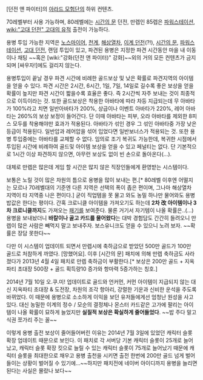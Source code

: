 [던전 앤 파이터]의 [[아라드 모험단]]의 하위 컨텐츠.

70레벨부터 사용 가능하며, 80레벨에는 [[시간의 문]] 던전, 만렙인 85렙은 [[파워스테이션]], [[wiki:"고대 던전" 고대의 유적]] 출전이 가능하다.

용병 투입 가능한 지역은 [[노스마이어]], [[천계]], [[해상열차]], [[이계 던전]](?!), [[시간의 문]], [[파워스테이션]], [[고대 던전]], 랜덤 투입이 있고, 파견된 용병은 지정한 파견 시간동안 마을 내 이동이나 채팅 ~~혹은 [wiki:"강화(던전 앤 파이터)" 강화]~~외의 거의 모든 컨텐츠가 금지되며 [싸우자!]에도 걸리지 않는다.

용병투입이 끝날 경우 파견 시간에 비례한 골드보상 및 낮은 확률로 파견지역의 아이템을 얻을 수 있다. 파견 시간은 2시간, 6시간, 1일, 7일, 14일로 길수록 좋은 보상을 얻을 확률이 높지만 파견 시간이 짧을수록 효율은 좋다. 즉 2시간씩 자주 보내는 것이 최종적으로 이득이라는 것. 또한 골드보상은 착용한 아바타에 따라 차등 지급되는데 무 아바타가 100%라고 치면 일반아바타가 200%, 상급이나 이벤트 아바타가 220%, 레어 아바타는 260%의 보상 보정이 들어간다. 단 이때 아바타는 피부, 오라 아바타를 제외한 8피스 모두를 착용해야만 효과가 적용된다. 아바타가 섞인 경우 그 섞인 아바타중 가장 낮은 등급이 적용된다. 일반압과 레어압을 섞어 입었다면 일반보너스가 적용되는 것. 또한 용병 투입중에는 아바타를 교체할 수 없다. 임의로 조기 복귀도 가능한데, 복귀한 시점에서 투입된 시간에 비례하여 골드및 아이템 보상을 얻을 수 있고 페널티는 없다. 단 기본적으로 1시간 이상 파견하지 않으면, 아무런 보상도 없이 빈 손으로 돌아온다(…).

대체로 만렙은 많은데 게임 할 시간은 많지 않은 직장인들에게 환영받는 시스템이다.

보통은 노릴 것이 많은 차원의 틈으로 용병을 많이 보내는 편.[* 80레벨 이후엔 어떨지는 모르나 70레벨대의 기준엔 다른 지역은 선택의 폭이 좁은 편이며, 그나마 해상열차 지역이 타 지역중 나은 편이다.] 굳이 직업템을 못 물고 와도 농밀 하나만 물어와도 용병 밥값은 한다는 평이다. 간혹 크로니클 아이템을 가져오기도 하는데 '''2차 改 아이템이나 3차 크로니클까지'''도 가져오는 [[패기]]를 보여준다. 물론 거기서 자기템이 나올 확률은..(...) 용병을 보내놨더니 '''바칼이나 골고 카드를 물어왔다'''는 대박 경험담도 간간히 들려오니 만렙이 많은 사람은 빼먹지 말고 보내주자. 보스유니크도 얻을 수 있으니 노려 보자. ~~확률은 장담 못한다~~

다만 이 시스템이 업데이트 되면서 만렙시에 축하금으로 받았던 500만 골드가 100만 골드로 처참하게 까였다. [망했어요]. 이후 [시간의 문] 패치에 의해 만렙 축하금도 사라졌다가 2013년 4월 4일 패치로 만렙 축하금이 부활한다.[* 보상은 200만 골드 + 지옥파티 초대장 500장 + 골드 획득량10 증가와 항마력 5증가하는 칭호.]

2014년 7월 10일 오.쿠.미! 업데이트로 골드와 언커먼, 커먼 아이템이 지급되지 않는 대신 지옥파티 초대장 & 도전장, 차원의 조각 항아리, 강렬한 기운과 신비한 운석을 주도록 바뀌었다. 이 때문에 용병으로 소소하게 이익을 보던 유저들에게선 엄청난 원성을 사고 있다. 대신 농밀한 이계의 정수 / 모순의 결정체나 몬스터 카드같은 고가에 팔리는 아이템이 나올 확률이 묘하게 늘었지만 '''실질적 보상은 확실하게 줄어들었다'''. ~~밥 주다 말고 식권 쪼가리 주는 꼴~~

이렇게 용병 출전 보상이 줄어들어버린 이유는 2014년 7월 3일에 있었던 캐릭터 슬롯 확장 업데이트 때문으로 보인다. 이 패치로 각 서버당 기본 캐릭터 슬롯이 25개로 늘어났고, 캐릭터 슬롯 확장 킷으로 늘릴 수 있는 캐릭터 슬롯이 75개로 늘어났기 때문에 캐릭터 슬롯을 최대한으로 채우고 용병 출천을 시키면 출전 한번에 200만 골드 넘게 벌어들이는 상황이 벌어질 수 있기에...~~하지만 패치전에 네이버 아이디까지 용병을 늘리면 된다는 사실은 몰랐나 보다~~
